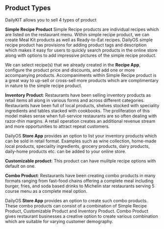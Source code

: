 ## Product Types

DailyKIT allows you to sell 4 types of product 

**Simple Recipe Product**
Simple Recipe products are individual recipes which are listed on the restaurant menu. Within simple recipe product, we can create Meal Kit products as well as Ready-to-Eat recipes. DailyOS simple recipe product has provisions for adding product tags and description which makes it easy for users to quickly search products in the online store along with options to add impressive pictures of the simple recipe product.

We can select recipe(s) that we already created in the **Recipe App**, configure the product price and discounts, and add one or more accompanying products. Accompaniments within Simple Recipe product is a great way to up-sell or cross-sell more products which are complimentary in nature to the simple recipe product.

**Inventory Product**: 
Restaurants have been selling inventory products as retail items all along in various forms and across different categories.  Restaurants have been full of local products, shelves stocked with speciality ingredients and tables stacked with cookbooks. The proliferation of this model makes sense when full-service restaurants are so often dealing with razor-thin margins. A retail operation creates an additional revenue stream and more opportunities to attract repeat customers.

DailyOS **Store App** provides an option to list your inventory products which can be sold in retail format. Examples such as wine collection, home-made local products, speciality ingredients, grocery products, dairy products, daily-home products etc. can be added to your online store.

**Customizable product**: This product can have mulitple recipe options with default on one.

**Combo Product**: 
Restaurants have been creating combo products in many formats ranging from fast-food chains offering a complete meal including burger, fries, and soda based drinks to Michelin star restaurants serving 5 course menu as a complete meal option.

DailyOS **Store App** provides an option to create such combo products. These combo products can consist of a combination of Simple Recipe Product, Customizable Product and Inventory Product. Combo Product gives restaurant businesses a creative option to create various combination which are suitable for varying customer demography.
